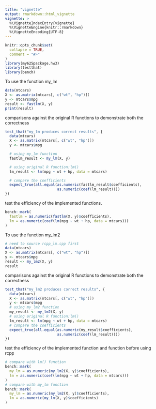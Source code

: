 ```yaml
---
title: "vignette"
output: rmarkdown::html_vignette
vignette: >
  %\VignetteIndexEntry{vignette}
  %\VignetteEngine{knitr::rmarkdown}
  %\VignetteEncoding{UTF-8}
---
```

```r
knitr::opts_chunk$set(
  collapse = TRUE,
  comment = "#>"
)
library(my625package.hw3)
library(testthat)
library(bench)
```

To use the function my_lm

```r
data(mtcars)
X <- as.matrix(mtcars[, c("wt", "hp")])
y <- mtcars$mpg
result <- fastlm(X, y)
print(result)
```

comparisons against the original R functions to demonstrate both the correctness 

```r
test_that("my_lm produces correct results", {
  data(mtcars)
  X <- as.matrix(mtcars[, c("wt", "hp")]) 
  y <- mtcars$mpg

  # using my_lm function
  fastlm_result <- my_lm(X, y)

  # using original R function:lm()
  lm_result <- lm(mpg ~ wt + hp, data = mtcars)

  # compare the coefficients
  expect_true(all.equal(as.numeric(fastlm_result$coefficients),
                        as.numeric(coef(lm_result))))
})

```

test the efficiency of the implemented functions.

```r
bench::mark(
  fastlm = as.numeric(fastlm(X, y)$coefficients),
  lm = as.numeric(coef(lm(mpg ~ wt + hp, data = mtcars)))
)
```
To use the function my_lm2

```r
# need to source rcpp_lm.cpp first
data(mtcars)
X <- as.matrix(mtcars[, c("wt", "hp")])
y <- mtcars$mpg
result <- my_lm2(X, y)
result
```
comparisons against the original R functions to demonstrate both the correctness 

```r
test_that("my_lm2 produces correct results", {
  data(mtcars)
  X <- as.matrix(mtcars[, c("wt", "hp")])
  y <- mtcars$mpg
  # using my_lm2 function
  my_result <- my_lm2(X, y)
  # using original R function:lm()
  lm_result <- lm(mpg ~ wt + hp, data = mtcars)
  # compare the coefficients
  expect_true(all.equal(as.numeric(my_result$coefficients),
                        as.numeric(coef(lm_result))))
})
```

test the efficiency of the implemented function and function before using rcpp

```r
# compare with lm() function
bench::mark(
  my_lm = as.numeric(my_lm2(X, y)$coefficients),
  lm = as.numeric(coef(lm(mpg ~ wt + hp, data = mtcars)))
)
# compare with my_lm function
bench::mark(
  my_lm = as.numeric(my_lm2(X, y)$coefficients),
  lm = as.numeric(my_lm(X, y)$coefficients)
)
```

